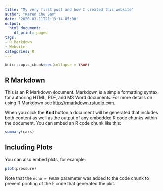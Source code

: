 ```yaml
---
title: "My very first post and how I created this website"
author: "Karen Chu Sam"
date: '2020-03-11T21:13:14-05:00'
output:
  html_document:
    df_print: paged
tags:
- R Markdown
- Website
categories: R
---
```


```r
knitr::opts_chunk$set(collapse = TRUE)
```


## R Markdown

This is an R Markdown document. Markdown is a simple formatting syntax for authoring HTML, PDF, and MS Word documents. For more details on using R Markdown see <http://rmarkdown.rstudio.com>.

When you click the **Knit** button a document will be generated that includes both content as well as the output of any embedded R code chunks within the document. You can embed an R code chunk like this:

```r
summary(cars)
```

## Including Plots

You can also embed plots, for example:

```r
plot(pressure)
```

Note that the `echo = FALSE` parameter was added to the code chunk to prevent printing of the R code that generated the plot.
